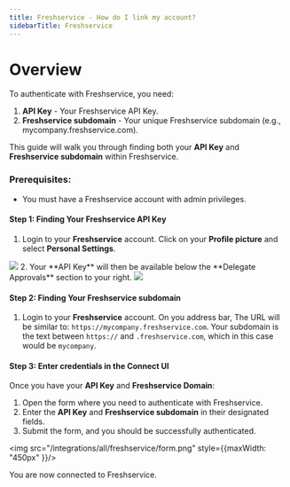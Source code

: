 ```yaml
---
title: Freshservice - How do I link my account?
sidebarTitle: Freshservice
---
```



# Overview

To authenticate with Freshservice, you need:
1. **API Key** - Your Freshservice API Key.
2. **Freshservice subdomain** - Your unique Freshservice subdomain (e.g., mycompany.freshservice.com).

This guide will walk you through finding both your **API Key** and **Freshservice subdomain** within Freshservice.

### Prerequisites:

- You must have a Freshservice account with admin privileges.

#### Step 1: Finding Your Freshservice API Key
1. Login to your **Freshservice** account. Click on your **Profile picture** and select **Personal Settings**.
<img src="/integrations/all/freshservice/profile.png" />
2. Your **API Key** will then be available below the **Delegate Approvals** section to your right.
<img src="/integrations/all/freshservice/api_key.png" />

#### Step 2: Finding Your Freshservice subdomain
1. Login to your **Freshservice** account. On you address bar, The URL will be similar to: `https://mycompany.freshservice.com`. Your subdomain is the text between `https://` and `.freshservice.com`, which in this case would be `mycompany`.

#### Step 3: Enter credentials in the Connect UI

Once you have your **API Key** and **Freshservice Domain**:
1. Open the form where you need to authenticate with Freshservice.
2. Enter the **API Key** and **Freshservice subdomain** in their designated fields.
3. Submit the form, and you should be successfully authenticated.

<img src="/integrations/all/freshservice/form.png" style={{maxWidth: "450px" }}/>

You are now connected to Freshservice.
